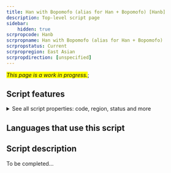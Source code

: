 ```yaml
---
title: Han with Bopomofo (alias for Han + Bopomofo) [Hanb]
description: Top-level script page
sidebar:
    hidden: true
scrpropcode: Hanb
scrpropname: Han with Bopomofo (alias for Han + Bopomofo)
scrpropstatus: Current
scrpropregion: East Asian
scrpropdirection: [unspecified]
---
```


<span style='background-color:yellow'>_This page is a work in progress._</span>;


## Script features

<details>
<summary> See all script properties: code, region, status and more</summary>
<ScriptInfo />
</details>

## Languages that use this script

<WsList script='Hanb' wsMax='5' />

## Script description

To be completed...

